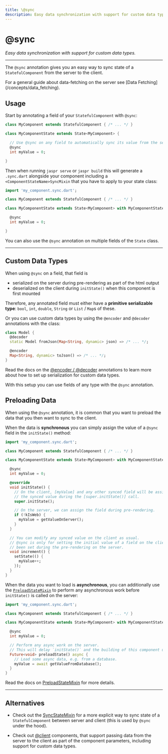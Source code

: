 ```yaml
---
title: \@sync
description: Easy data synchronization with support for custom data types.
---
```


# @sync
*Easy data synchronization with support for custom data types.*

---

The `@sync` annotation gives you an easy way to sync state of a `StatefulComponent` from the server to the client.

<Info>
For a general guide about data-fetching on the server see [Data Fetching](/concepts/data_fetching).
</Info>

## Usage

Start by annotating a field of your `StatefulComponent` with `@sync`:

```dart title="lib/my_component.dart"
class MyComponent extends StatefulComponent { /* ... */ }

class MyComponentState extends State<MyComponent> {

  // Use @sync on any field to automatically sync its value from the server to the client.
  @sync
  int myValue = 0;

}
```

Then when running `jaspr serve` or `jaspr build` this will generate a `.sync.dart` alongside your component including
a `<ComponentStateName>SyncMixin` that you have to apply to your state class:

```dart title="lib/my_component.dart"
import 'my_component.sync.dart';

class MyComponent extends StatefulComponent { /* ... */ }

class MyComponentState extends State<MyComponent> with MyComponentStateSyncMixin {

  @sync
  int myValue = 0;

}
```

You can also use the `@sync` annotation on multiple fields of the `State` class.

---

## Custom Data Types

When using `@sync` on a field, that field is

- serialized on the server during pre-rendering as part of the html output
- deserialized on the client during `initState()` when this component is first mounted

Therefore, any annotated field must either have a **primitive serializable type**: `bool`, `int`, `double`, `String` or `List` / `Map`s of these.

Or you can use custom data types by using the `@encoder` and `@decoder` annotations with the class:

```dart title="model.dart"
class Model {
  @decoder
  static Model fromJson(Map<String, dynamic> json) => /* ... */;

  @encoder
  Map<String, dynamic> toJson() => /* ... */;
}
```

Read the docs on the [@encoder / @decoder](/utils/at_encoder_decoder) annotations to learn more about how to set up
serialization for custom data types.

With this setup you can use fields of any type with the `@sync` annotation.

## Preloading Data

When using the `@sync` annotation, it is common that you want to preload the data that you then want to sync to the client.

When the data is **synchronous** you can simply assign the value of a `@sync` field in the `initState()` method:

```dart title="lib/my_component.dart"
import 'my_component.sync.dart';

class MyComponent extends StatefulComponent { /* ... */ }

class MyComponentState extends State<MyComponent> with MyComponentStateSyncMixin {

  @sync
  int myValue = 0;

  @override
  void initState() {
    // On the client, [myValue] and any other synced field will be assigned
    // the synced value during the [super.initState()] call.
    super.initState();

    // On the server, we can assign the field during pre-rendering.
    if (!kIsWeb) {
      myValue = getValueOnServer();
    }
  }

  // You can modify any synced value on the client as usual.
  // @sync is only for setting the initial value of a field on the client to a value that has
  // been set during the pre-rendering on the server.
  void increment() {
    setState(() {
      myValue++;
    });
  }
}
```

When the data you want to load is **asynchronous**, you can additionally use the [`PreloadStateMixin`](/utils/preload_state_mixin)
to perform any asynchronous work before `initState()` is called on the server:

```dart title="lib/my_component.dart"
import 'my_component.sync.dart';

class MyComponent extends StatefulComponent { /* ... */ }

class MyComponentState extends State<MyComponent> with MyComponentStateSyncMixin, PreloadStateMixin {

  @sync
  int myValue = 0;

  // Perform any async work on the server.
  // This will delay `initState()` and the building of this component until the future is completed.
  Future<void> preloadState() async {
    // Load some async data, e.g. from a database.
    myValue = await getValueFromDatabase();
  }
}
```

Read the docs on [PreloadStateMixin](/utils/preload_state_mixin) for more details.

---

## Alternatives

- Check out the [SyncStateMixin](/utils/sync_state_mixin) for a more explicit way to sync state of a `StatefulComponent`
  between server and client (this is used by `@sync` under the hood).

- Check out [@client](/utils/at_client) components, that support passing data from the server to the client as part
  of the component parameters, including support for custom data types.

